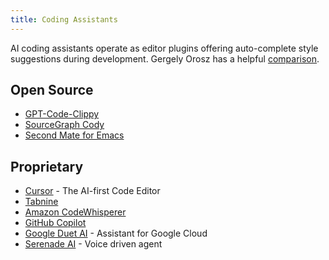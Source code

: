 ```yaml
---
title: Coding Assistants
---
```


AI coding assistants operate as editor plugins offering auto-complete style suggestions during development. Gergely Orosz has a helpful [comparison](https://twitter.com/GergelyOrosz/status/1648705964659417090).

## Open Source

* [GPT-Code-Clippy](https://github.com/CodedotAl/gpt-code-clippy)
* [SourceGraph Cody](https://docs.sourcegraph.com/cody)
* [Second Mate for Emacs](https://github.com/samrawal/emacs-secondmate)

## Proprietary

* [Cursor](https://cursor.sh) - The AI-first Code Editor
* [Tabnine](https://www.tabnine.com/)
* [Amazon CodeWhisperer](https://aws.amazon.com/codewhisperer/)
* [GitHub Copilot](https://github.com/features/copilot)
* [Google Duet AI](https://cloud.google.com/blog/products/application-modernization/introducing-duet-ai-for-google-cloud
) - Assistant for Google Cloud
* [Serenade AI](https://serenade.ai) - Voice driven agent

